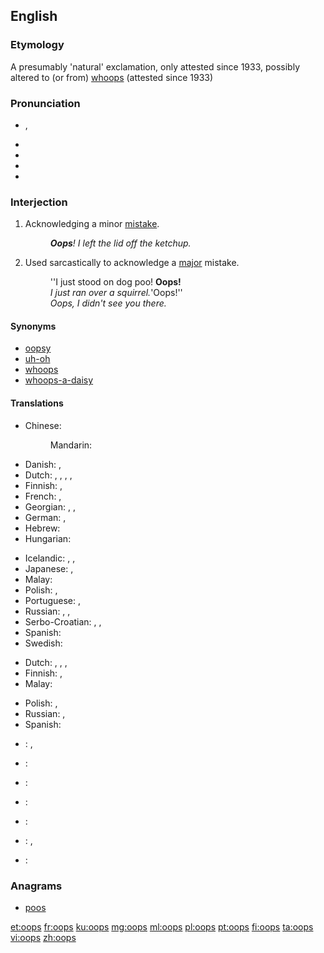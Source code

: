 {{also|OOPS}}
==English==

===Etymology===
A presumably 'natural' exclamation, only attested since 1933, possibly altered to (or from) [[whoops]] (attested since 1933)

===Pronunciation===
* {{enPR|o͞ops}}, {{IPA|/uːps/|/ʊps/}}
* {{audio|en-us-oops.ogg|Audio (US)|lang=en}}
* {{audio|en-uk-Oops.ogg|Audio (UK)|lang=en}}
* {{rhymes|uːps}}
* {{rhymes|ʊps}}

===Interjection===
{{en-interj}}

# Acknowledging a minor [[mistake]].
#: '''''Oops'''!  I left the lid off the ketchup.''
# Used sarcastically to acknowledge a [[major]] mistake.
#: ''I just stood on dog poo!  '''Oops!'''
#: ''I just ran over a squirrel. '''Oops!''
#: ''Oops, I didn't see you there.''

====Synonyms====
* [[oopsy]]
* [[uh-oh]]
* [[whoops]]
* [[whoops-a-daisy]]

====Translations====
{{trans-top|acknowledging a minor mistake}}
* Chinese:
*: Mandarin: {{t+|cmn|哎呀|tr=āiyā, āiyá|sc=Hani}}
* Danish: {{t|da|ups}}, {{t|da|hovsa}}
* Dutch: {{t+|nl|ai}}, {{t|nl|amaai}}, {{t+|nl|oeps}}, {{t+|nl|oei}}, {{t|nl|zut}}
* Finnish: {{t|fi|ups}}, {{t+|fi|oho}}
* French: {{t+|fr|oups}}, {{t+|fr|houp!}}
* Georgian: {{t|ka|უი|tr=ui|sc=Geor}}, {{t|ka|ვაი|tr=vai|sc=Geor}}, {{t|ka|უფს|tr=up's|sc=Geor}}
* German: {{t+|de|ups}}, {{t+|de|huch}}
* Hebrew: {{t+|he|אופס|tr=oops|sc=Hebr}}
* Hungarian: {{t|hu|hoppá}}
{{trans-mid}}
* Icelandic: {{t|is|úps}}, {{t|is|úbbs}}, {{t|is|æj}}
* Japanese: {{t|ja|あら|tr=ara|sc=Jpan}}, {{t+|ja|おや|tr=oya|sc=Jpan}}
* Malay: {{t|ms|oop}}
* Polish: {{t+|pl|oj}}, {{t|pl|ups}}
* Portuguese: {{t+|pt|opa}}, {{t|pt|ops}}
* Russian: {{t+|ru|ой|tr=oj|sc=Cyrl}}, {{t|ru|упс|tr=ups|sc=Cyrl}} {{qualifier|neologism}}, {{t+|ru|ох|tr=ox|sc=Cyrl}}
* Serbo-Croatian: {{t|sh|ups}}, {{t|sh|jao}}, {{qualifier|slang, from english "shit"}} {{t+|sh|šit}}
* Spanish: {{t+|es|ops}}
* Swedish: {{t+|sv|hoppsan}}
{{trans-bottom}}

{{trans-top|used sarcastically to acknowledge a major mistake}}
* Dutch: {{t|nl|aiai}}, {{t+|nl|oeps}}, {{t|nl|oeioei}}, {{t+|nl|help}}
* Finnish: {{t|fi|ups}}, {{t+|fi|oho}}
* Malay: {{t|ms|oop}}
{{trans-mid}}
* Polish: {{t+|pl|oj}}, {{t|pl|ups}}
* Russian: {{t+|ru|ой|tr=oj|sc=Cyrl}}, {{t|ru|упс|tr=ups|sc=Cyrl}} {{qualifier|neologism}}
* Spanish: {{t|es|oh oh}}
{{trans-bottom}}

{{checktrans-top}}
* {{ttbc|de}}: {{t+|de|hoppla}}, {{t|de|upps}}
* {{ttbc|he}}: {{t+|he|אופס|tr=oops|sc=Hebr}}
* {{ttbc|is}}: {{t|is|úps}}
{{trans-mid}}
* {{ttbc|it}}: {{t|it|ops}}
* {{ttbc|es}}: {{t|es|ups}}
* {{ttbc|sv}}: {{t+|sv|oj}}, {{t+|sv|hoppsan}}
* {{ttbc|tr}}: {{qualifier|Pronounced "I!"}} {{t+|tr|ay}} <!-------->
{{trans-bottom}}

===Anagrams===
* [[poos#English|poos]]

[[et:oops]]
[[fr:oops]]
[[ku:oops]]
[[mg:oops]]
[[ml:oops]]
[[pl:oops]]
[[pt:oops]]
[[fi:oops]]
[[ta:oops]]
[[vi:oops]]
[[zh:oops]]